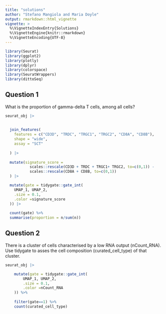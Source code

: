 ```yaml
---
title: "solutions"
author: "Stefano Mangiola and Maria Doyle"
output: rmarkdown::html_vignette
vignette: >
  %\VignetteIndexEntry{Solutions}
  %\VignetteEngine{knitr::rmarkdown}
  %\VignetteEncoding{UTF-8}
---
```


```r
library(Seurat)
library(ggplot2)
library(plotly)
library(dplyr)
library(colorspace)
library(SeuratWrappers)
library(dittoSeq)
```

## Question 1

What is the proportion of gamma-delta T cells, among all cells?

```r

seurat_obj |>
  
  
  join_features(
    features = c("CD3D", "TRDC", "TRGC1", "TRGC2", "CD8A", "CD8B"),
    shape = "wide",
    assay = "SCT"
    
  ) |>
  
  mutate(signature_score =
           scales::rescale(CD3D + TRDC + TRGC1+ TRGC2, to=c(0,1)) -
           scales::rescale(CD8A + CD8B, to=c(0,1))
  ) |>

  mutate(gate = tidygate::gate_int(
    UMAP_1, UMAP_2, 
    .size = 0.1, 
    .color =signature_score
  )) |>
  
  count(gate) %>% 
  summarise(proportion = n/sum(n))


```

## Question 2

There is a cluster of cells characterised by a low RNA output (nCount_RNA). Use tidygate to asses the cell composition (curated_cell_type) of that cluster.


```r

seurat_obj |>

    mutate(gate = tidygate::gate_int(
        UMAP_1, UMAP_2, 
        .size = 0.1, 
        .color =nCount_RNA 
    )) %>% 
  
    filter(gate==1) %>% 
    count(curated_cell_type)

```